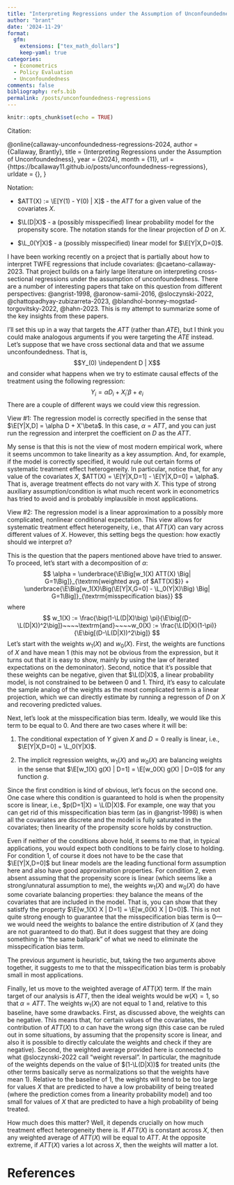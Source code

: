 ```yaml
---
title: "Interpreting Regressions under the Assumption of Unconfoundedness"
author: "brant"
date: '2024-11-29'
format:
  gfm:
    extensions: ["tex_math_dollars"]
    keep-yaml: true
categories:
  - Econometrics
  - Policy Evaluation
  - Unconfoundedness
comments: false
bibliography: refs.bib
permalink: /posts/unconfoundedness-regressions
---
```


$$\newcommand{\E}{\mathbb{E}}$$
$$\newcommand{\indicator}[1]{ \mathbf{1}\{#1\} }$$


```r
knitr::opts_chunk$set(echo = TRUE)
```

::: {.citation}

[Citation:]{.citation}

@online{callaway-unconfoundedness-regressions-2024,
  author       = {Callaway, Brantly},
  title        = {Interpreting Regressions under the Assumption of Unconfoundedness},
  year         = {2024},
  month        = {11},
  url          = {https://bcallaway11.github.io/posts/unconfoundedness-regressions},
  urldate      = {\today},
}
:::

::: {.notation}

[Notation:]{.notation}

* $ATT(X) := \E[Y(1) - Y(0) | X]$ - the $ATT$ for a given value of the covariates $X$.

* $\L(D|X)$ - a (possibly misspecified) linear probability model for the propensity score.  The notation stands for the linear projection of $D$ on $X$.

* $\L_0(Y|X)$ - a (possibly misspecified) linear model for $\E[Y|X,D=0]$.
:::

I have been working recently on a project that is partially about how to interpret TWFE regressions that include covariates: @caetano-callaway-2023.  That project builds on a fairly large literature on interpreting cross-sectional regressions under the assumption of unconfoundedness.  There are a number of interesting papers that take on this question from different perspectives: @angrist-1998, @aronow-samii-2016, @sloczynski-2022, @chattopadhyay-zubizarreta-2023, @blandhol-bonney-mogstad-torgovitsky-2022, @hahn-2023.  This is my attempt to summarize some of the key insights from these papers.

I'll set this up in a way that targets the $ATT$ (rather than $ATE$), but I think you could make analogous arguments if you were targeting the $ATE$ instead.  Let's suppose that we have cross sectional data and that we assume unconfoundedness.  That is,
$$Y_(0) \independent D | X$$
and consider what happens when we try to estimate causal effects of the treatment using the following regression:
$$Y_i = \alpha D_i + X_i'\beta + e_i$$
There are a couple of different ways we could view this regression.

[View #1: ]{.alert} The regression model is correctly specified in the sense that $\E[Y|X,D] = \alpha D + X'\beta$.  In this case, $\alpha=ATT$, and you can just run the regression and interpret the coefficient on $D$ as the $ATT$.

My sense is that this is not the view of most modern empirical work, where it seems uncommon to take linearity as a key assumption.  And, for example, if the model is correctly specified, it would rule out certain forms of systematic treatment effect heterogeneity.  In particular, notice that, for any value of the covariates $X$, $ATT(X) = \E[Y|X,D=1] - \E[Y|X,D=0] = \alpha$. That is, average treatment effects do not vary with $X$.  This type of strong auxiliary assumption/condition is what much recent work in econometrics has tried to avoid and is probably implausible in most applications.

[View #2: ]{.alert} The regression model is a linear approximation to a possibly more complicated, nonlinear conditional expectation.  This view allows for systematic treatment effect heterogeneity, i.e., that $ATT(X)$ can vary across different values of $X$.  However, this setting begs the question: how exactly should we interpret $\alpha$?

This is the question that the papers mentioned above have tried to answer.  To proceed, let's start with a decomposition of $\alpha$:
$$ \alpha = \underbrace{\E\Big[w_1(X) ATT(X) \Big| G=1\Big]}_{\textrm{weighted avg. of $ATT(X)$}} + \underbrace{\E\Big[w_1(X)\Big(\E[Y|X,G=0] - \L_0(Y|X)\Big) \Big| G=1\Big]}_{\textrm{misspecification bias}} $$
where
$$ w_1(X) := \frac{\big(1-\L(D|X)\big) \pi}{\E\big[(D-\L(D|X))^2\big]}~~~~\textrm{and}~~~~w_0(X) := \frac{\L(D|X)(1-\pi)}{\E\big[(D-\L(D|X))^2\big]} $$
Let's start with the [weights]{.alert-blue} $w_1(X)$ and $w_0(X)$.  First, the weights are functions of $X$ and have mean 1 (this may not be obvious from the expression, but it turns out that it is easy to show, mainly by using the law of iterated expectations on the demoninator).  Second, notice that it's possible that these weights can be negative, given that $\L(D|X)$, a linear probability model, is not constrained to be between 0 and 1.  Third, it's easy to calculate the sample analog of the weights as the most complicated term is a linear projection, which we can directly estimate by running a regresson of $D$ on $X$ and recovering predicted values.

Next, let's look at the [misspecification bias]{.alert-blue} term.  Ideally, we would like this term to be equal to 0.  And there are two cases where it will be:

1. The conditional expectation of $Y$ given $X$ and $D=0$ really is linear, i.e., $\E[Y|X,D=0] = \L_0(Y|X)$.

2. The implicit regression weights, $w_1(X)$ and $w_0(X)$ are balancing weights in the sense that $\E[w_1(X) g(X) | D=1] = \E[w_0(X) g(X) | D=0]$ for any function $g$.

Since the first condition is kind of obvious, let's focus on the second one.  One case where this condition is guaranteed to hold is when the propensity score is linear, i.e., $p(D=1|X) = \L(D|X)$.  For example, one way that you can get rid of this misspecification bias term (as in @angrist-1998) is when all the covariates are discrete and the model is fully saturated in the covariates; then linearity of the propensity score holds by construction.

Even if neither of the conditions above hold, it seems to me that, in typical applications, you would expect both conditions to be fairly close to holding.  For condition 1, of course it does not have to be the case that $\E[Y|X,D=0]$ but linear models are the leading functional form assumption here and also have good approximation properties.  For condition 2, even absent assuming that the propensity score is linear (which seems like a strong/unnatural assumption to me), the weights $w_1(X)$ and $w_0(X)$ do have some covariate balancing properties: they balance the means of the covariates that are included in the model.  That is, you can show that they satistfy the property $\E[w_1(X) X | D=1] = \E[w_0(X) X | D=0]$.  This is not quite strong enough to guarantee that the misspecification bias term is 0---we would need the weights to balance the entire distribution of $X$ (and they are not guaranteed to do that).  But it does suggest that they are doing something in "the same ballpark" of what we need to eliminate the misspecification bias term.

The previous argument is heuristic, but, taking the two arguments above together, it suggests to me to that the misspecification bias term is probably small in most applications.

Finally, let us move to the [weighted average of $ATT(X)$]{.alert-blue} term.  If the main target of our analysis is $ATT$, then the ideal weights would be $w(X)=1$, so that $\alpha = ATT$.  The weights $w_1(X)$ are not equal to 1 and, relative to this baseline, have some drawbacks.  First, as discussed above, the weights can be negative.  This means that, for certain values of the covariates, the contribution of $ATT(X)$ to $\alpha$ can have the wrong sign (this case can be ruled out in some situations, by assuming that the propensity score is linear, and also it is possible to directly calculate the weights and check if they are negative).  Second, the weighted average provided here is connected to what @sloczynski-2022 call "weight reversal".  In particular, the magnitude of the weights depends on the value of $(1-\L(D|X))$ for treated units (the other terms basically serve as normalizations so that the weights have mean 1).  Relative to the baseline of 1, the weights will tend to be too large for values $X$ that are predicted to have a low probability of being treated (where the prediction comes from a linearity probability model) and too small for values of $X$ that are predicted to have a high probability of being treated.

How much does this matter?  Well, it depends crucially on how much treatment effect heterogeneity there is.  If $ATT(X)$ is constant across $X$, then any weighted average of $ATT(X)$ will be equal to $ATT$. At the opposite extreme, if $ATT(X)$ varies a lot across $X$, then the weights will matter a lot.

# References